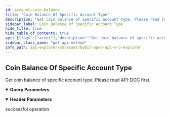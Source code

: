 ```yaml
---
id: account-coin-balance
title: "Coin Balance Of Specific Account Type"
description: "Get coin balance of specific account type. Please read [API-DOC](../../../v5/asset/account-coin-balance#) first."
sidebar_label: Coin Balance Of Specific Account Type
hide_title: true
hide_table_of_contents: true
api: {"tags":["asset"],"description":"Get coin balance of specific account type. Please read [API-DOC](../../../v5/asset/account-coin-balance#) first.","operationId":"account-coin-balance","parameters":[{"name":"apiKey","in":"header","description":"If not input, the default one will be used","required":false,"schema":{"type":"string"}},{"name":"secret","in":"header","description":"If not input, the default one will be used","required":false,"schema":{"type":"string"}},{"name":"memberId","in":"query","description":"If query sub user balance, please input sub uid","required":false,"schema":{"type":"integer"}},{"name":"accountType","in":"query","description":"Account type","required":false,"schema":{"type":"string","enum":["SPOT","CONTRACT","UNIFIED","OPTION","INVESTMENT"]}},{"name":"coin","in":"query","description":"Coin name","required":false,"schema":{"type":"string"}},{"name":"withBonus","in":"query","description":"Query bonus or not","required":false,"schema":{"type":"integer","enum":[0,1],"default":0}}],"responses":{"200":{"description":"successful operation"}},"method":"get","path":"/v5/asset/transfer/query-account-coin-balance","servers":[{"url":"https://api-testnet.bybit.com","description":"Testnet server"}],"info":{"description":"Collection of v5 Restul API\n","version":"3.0.0","title":"Bybit Open API v5 explorer"},"postman":{"name":"Coin Balance Of Specific Account Type","description":{"content":"Get coin balance of specific account type. Please read [API-DOC](../../../v5/asset/account-coin-balance#) first.","type":"text/plain"},"url":{"path":["v5","asset","transfer","query-account-coin-balance"],"host":["{{baseUrl}}"],"query":[{"disabled":false,"description":{"content":"If query sub user balance, please input sub uid","type":"text/plain"},"key":"memberId","value":""},{"disabled":false,"description":{"content":"Account type","type":"text/plain"},"key":"accountType","value":""},{"disabled":false,"description":{"content":"Coin name","type":"text/plain"},"key":"coin","value":""},{"disabled":false,"description":{"content":"Query bonus or not","type":"text/plain"},"key":"withBonus","value":""}],"variable":[]},"header":[{"disabled":false,"description":{"content":"If not input, the default one will be used","type":"text/plain"},"key":"apiKey","value":""},{"disabled":false,"description":{"content":"If not input, the default one will be used","type":"text/plain"},"key":"secret","value":""}],"method":"GET"}}
sidebar_class_name: "get api-method"
info_path: api-explorer/v5/asset/bybit-open-api-v-5-explorer
---
```



## Coin Balance Of Specific Account Type



Get coin balance of specific account type. Please read [API-DOC](../../../v5/asset/account-coin-balance#) first.

<details style={{"marginBottom":"1rem"}} data-collapsed={false} open={true}><summary style={{}}><strong>Query Parameters</strong></summary><div><ul><ParamsItem className={"paramsItem"} param={{"name":"memberId","in":"query","description":"If query sub user balance, please input sub uid","required":false,"schema":{"type":"integer"}}}></ParamsItem><ParamsItem className={"paramsItem"} param={{"name":"accountType","in":"query","description":"Account type","required":false,"schema":{"type":"string","enum":["SPOT","CONTRACT","UNIFIED","OPTION","INVESTMENT"]}}}></ParamsItem><ParamsItem className={"paramsItem"} param={{"name":"coin","in":"query","description":"Coin name","required":false,"schema":{"type":"string"}}}></ParamsItem><ParamsItem className={"paramsItem"} param={{"name":"withBonus","in":"query","description":"Query bonus or not","required":false,"schema":{"type":"integer","enum":[0,1],"default":0}}}></ParamsItem></ul></div></details><details style={{"marginBottom":"1rem"}} data-collapsed={false} open={true}><summary style={{}}><strong>Header Parameters</strong></summary><div><ul><ParamsItem className={"paramsItem"} param={{"name":"apiKey","in":"header","description":"If not input, the default one will be used","required":false,"schema":{"type":"string"}}}></ParamsItem><ParamsItem className={"paramsItem"} param={{"name":"secret","in":"header","description":"If not input, the default one will be used","required":false,"schema":{"type":"string"}}}></ParamsItem></ul></div></details><div><ApiTabs><TabItem label={"200"} value={"200"}><div>

successful operation

</div><div></div></TabItem></ApiTabs></div>
      